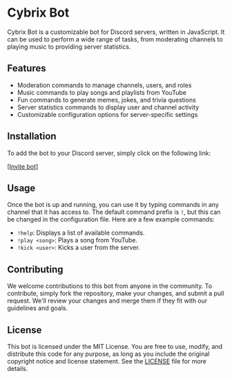# Cybrix Bot

Cybrix Bot is a customizable bot for Discord servers, written in JavaScript. It can be used to perform a wide range of tasks, from moderating channels to playing music to providing server statistics.

## Features

- Moderation commands to manage channels, users, and roles
- Music commands to play songs and playlists from YouTube
- Fun commands to generate memes, jokes, and trivia questions
- Server statistics commands to display user and channel activity
- Customizable configuration options for server-specific settings

## Installation

To add the bot to your Discord server, simply click on the following link:

[[Invite bot]](https://discord.com/oauth2/authorize?client_id=1089430297243815951&scope=bot%20applications.commands&permissions=535259643351)

## Usage

Once the bot is up and running, you can use it by typing commands in any channel that it has access to. The default command prefix is `!`, but this can be changed in the configuration file. Here are a few example commands:

- `!help`: Displays a list of available commands.
- `!play <song>`: Plays a song from YouTube.
- `!kick <user>`: Kicks a user from the server.

## Contributing

We welcome contributions to this bot from anyone in the community. To contribute, simply fork the repository, make your changes, and submit a pull request. We'll review your changes and merge them if they fit with our guidelines and goals.

## License

This bot is licensed under the MIT License. You are free to use, modify, and distribute this code for any purpose, as long as you include the original copyright notice and license statement. See the [LICENSE](./LICENSE) file for more details.
